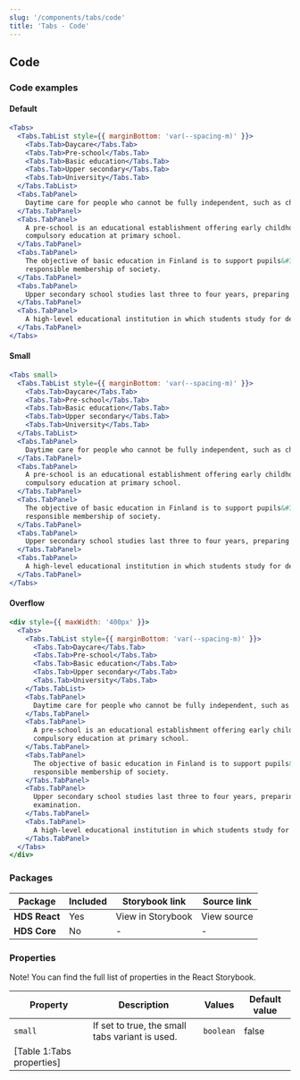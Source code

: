 ```yaml
---
slug: '/components/tabs/code'
title: 'Tabs - Code'
---
```




## Code

### Code examples 

#### Default
<Playground>

```jsx
<Tabs>
  <Tabs.TabList style={{ marginBottom: 'var(--spacing-m)' }}>
    <Tabs.Tab>Daycare</Tabs.Tab>
    <Tabs.Tab>Pre-school</Tabs.Tab>
    <Tabs.Tab>Basic education</Tabs.Tab>
    <Tabs.Tab>Upper secondary</Tabs.Tab>
    <Tabs.Tab>University</Tabs.Tab>
  </Tabs.TabList>
  <Tabs.TabPanel>
    Daytime care for people who cannot be fully independent, such as children or elderly people.
  </Tabs.TabPanel>
  <Tabs.TabPanel>
    A pre-school is an educational establishment offering early childhood education to children before they begin
    compulsory education at primary school.
  </Tabs.TabPanel>
  <Tabs.TabPanel>
    The objective of basic education in Finland is to support pupils&#39; growth towards humanity and ethically
    responsible membership of society.
  </Tabs.TabPanel>
  <Tabs.TabPanel>
    Upper secondary school studies last three to four years, preparing the students for the matriculation examination.
  </Tabs.TabPanel>
  <Tabs.TabPanel>
    A high-level educational institution in which students study for degrees and academic research is done.
  </Tabs.TabPanel>
</Tabs>
```

</Playground>

#### Small
<Playground>

```jsx
<Tabs small>
  <Tabs.TabList style={{ marginBottom: 'var(--spacing-m)' }}>
    <Tabs.Tab>Daycare</Tabs.Tab>
    <Tabs.Tab>Pre-school</Tabs.Tab>
    <Tabs.Tab>Basic education</Tabs.Tab>
    <Tabs.Tab>Upper secondary</Tabs.Tab>
    <Tabs.Tab>University</Tabs.Tab>
  </Tabs.TabList>
  <Tabs.TabPanel>
    Daytime care for people who cannot be fully independent, such as children or elderly people.
  </Tabs.TabPanel>
  <Tabs.TabPanel>
    A pre-school is an educational establishment offering early childhood education to children before they begin
    compulsory education at primary school.
  </Tabs.TabPanel>
  <Tabs.TabPanel>
    The objective of basic education in Finland is to support pupils&#39; growth towards humanity and ethically
    responsible membership of society.
  </Tabs.TabPanel>
  <Tabs.TabPanel>
    Upper secondary school studies last three to four years, preparing the students for the matriculation examination.
  </Tabs.TabPanel>
  <Tabs.TabPanel>
    A high-level educational institution in which students study for degrees and academic research is done.
  </Tabs.TabPanel>
</Tabs>
```

</Playground>

#### Overflow
<Playground>

```jsx
<div style={{ maxWidth: '400px' }}>
  <Tabs>
    <Tabs.TabList style={{ marginBottom: 'var(--spacing-m)' }}>
      <Tabs.Tab>Daycare</Tabs.Tab>
      <Tabs.Tab>Pre-school</Tabs.Tab>
      <Tabs.Tab>Basic education</Tabs.Tab>
      <Tabs.Tab>Upper secondary</Tabs.Tab>
      <Tabs.Tab>University</Tabs.Tab>
    </Tabs.TabList>
    <Tabs.TabPanel>
      Daytime care for people who cannot be fully independent, such as children or elderly people.
    </Tabs.TabPanel>
    <Tabs.TabPanel>
      A pre-school is an educational establishment offering early childhood education to children before they begin
      compulsory education at primary school.
    </Tabs.TabPanel>
    <Tabs.TabPanel>
      The objective of basic education in Finland is to support pupils&#39; growth towards humanity and ethically
      responsible membership of society.
    </Tabs.TabPanel>
    <Tabs.TabPanel>
      Upper secondary school studies last three to four years, preparing the students for the matriculation
      examination.
    </Tabs.TabPanel>
    <Tabs.TabPanel>
      A high-level educational institution in which students study for degrees and academic research is done.
    </Tabs.TabPanel>
  </Tabs>
</div>
```

</Playground>

### Packages
| Package           | Included                      | Storybook link                                                                                                                      | Source link   |
| ----------------- | ----------------------------- | ----------------------------------------------------------------------------------------------------------------------------------- | ------------- |
| **HDS React**     | <IconCheckCircleFill /> Yes   | <ExternalLink href="/storybook/react/?path=/story/components-tabs--default">View in Storybook</ExternalLink> | <ExternalLink href="https://github.com/City-of-Helsinki/helsinki-design-system/tree/master/packages/react/src/components/stepper">View source</ExternalLink> |
| **HDS Core**      | <IconCrossCircle /> No        | - | - |

### Properties
Note! You can find the full list of properties in the <ExternalLink href="/storybook/react/?path=/docs/components-tabs--default">React Storybook.</ExternalLink>

| Property               | Description                                                | Values               | Default value |
| ---------------------- | ---------------------------------------------------------- | -------------------- | ------------- |
| `small`                | If set to true, the small tabs variant is used.            | `boolean`            | false         |
[Table 1:Tabs properties]|
